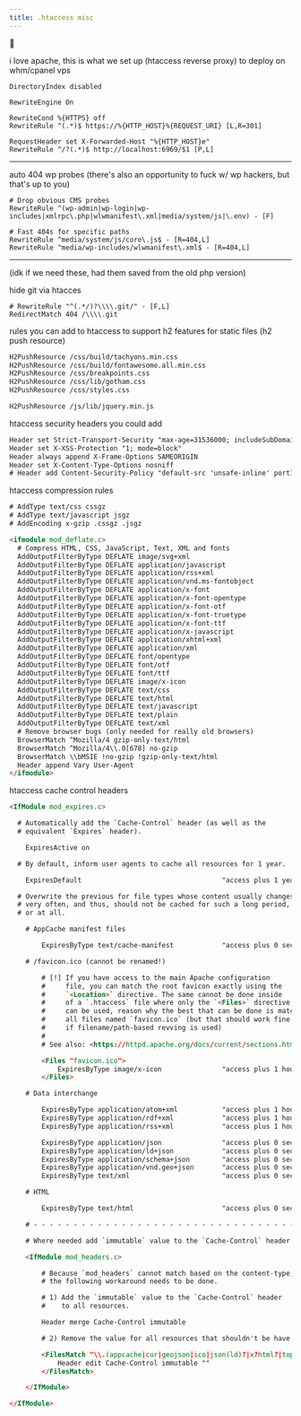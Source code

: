 ```yaml
---
title: .htaccess misc
---
```

🚜








i love apache, this is what we set up (htaccess reverse proxy) to deploy on whm/cpanel vps


```
DirectoryIndex disabled

RewriteEngine On

RewriteCond %{HTTPS} off
RewriteRule ^(.*)$ https://%{HTTP_HOST}%{REQUEST_URI} [L,R=301]

RequestHeader set X-Forwarded-Host "%{HTTP_HOST}e"
RewriteRule ^/?(.*)$ http://localhost:6969/$1 [P,L]
```







---

auto 404 wp probes
(there's also an opportunity to fuck w/ wp hackers, but that's up to you)

```
# Drop obvious CMS probes
RewriteRule ^(wp-admin|wp-login|wp-includes|xmlrpc\.php|wlwmanifest\.xml|media/system/js|\.env) - [F]

# Fast 404s for specific paths
RewriteRule ^media/system/js/core\.js$ - [R=404,L]
RewriteRule ^media/wp-includes/wlwmanifest\.xml$ - [R=404,L]
```






---



(idk if we need these, had them saved from the old php version)




hide git via htacces

```
# RewriteRule "^(.*/)?\\\\.git/" - [F,L]
RedirectMatch 404 /\\\\.git

```




rules you can add to htaccess to support h2 features for static files (h2 push resource)

```html
H2PushResource /css/build/tachyons.min.css
H2PushResource /css/build/fontawesome.all.min.css
H2PushResource /css/breakpoints.css
H2PushResource /css/lib/gotham.css
H2PushResource /css/styles.css

H2PushResource /js/lib/jquery.min.js
```

htaccess security headers you could add

```html
Header set Strict-Transport-Security "max-age=31536000; includeSubDomains; preload"
Header set X-XSS-Protection "1; mode=block"
Header always append X-Frame-Options SAMEORIGIN
Header set X-Content-Type-Options nosniff
# Header add Content-Security-Policy "default-src 'unsafe-inline' port164.com mainstreetbusinessdistrict.com split-tokc.com mst.oceancompaniesok.com media.oceancompaniesok.com oceancompanies.s3.amazonaws.com *.googleapis.com *.frontapp.com sessions.bugsnag.com; frame-ancestors https://*.frontapp.com https://*.frontapplication.com;"
```

htaccess compression rules

```html
# AddType text/css cssgz
# AddType text/javascript jsgz
# AddEncoding x-gzip .cssgz .jsgz

<ifmodule mod_deflate.c>
  # Compress HTML, CSS, JavaScript, Text, XML and fonts
  AddOutputFilterByType DEFLATE image/svg+xml
  AddOutputFilterByType DEFLATE application/javascript
  AddOutputFilterByType DEFLATE application/rss+xml
  AddOutputFilterByType DEFLATE application/vnd.ms-fontobject
  AddOutputFilterByType DEFLATE application/x-font
  AddOutputFilterByType DEFLATE application/x-font-opentype
  AddOutputFilterByType DEFLATE application/x-font-otf
  AddOutputFilterByType DEFLATE application/x-font-truetype
  AddOutputFilterByType DEFLATE application/x-font-ttf
  AddOutputFilterByType DEFLATE application/x-javascript
  AddOutputFilterByType DEFLATE application/xhtml+xml
  AddOutputFilterByType DEFLATE application/xml
  AddOutputFilterByType DEFLATE font/opentype
  AddOutputFilterByType DEFLATE font/otf
  AddOutputFilterByType DEFLATE font/ttf
  AddOutputFilterByType DEFLATE image/x-icon
  AddOutputFilterByType DEFLATE text/css
  AddOutputFilterByType DEFLATE text/html
  AddOutputFilterByType DEFLATE text/javascript
  AddOutputFilterByType DEFLATE text/plain
  AddOutputFilterByType DEFLATE text/xml
  # Remove browser bugs (only needed for really old browsers)
  BrowserMatch ^Mozilla/4 gzip-only-text/html
  BrowserMatch ^Mozilla/4\\.0[678] no-gzip
  BrowserMatch \\bMSIE !no-gzip !gzip-only-text/html
  Header append Vary User-Agent
</ifmodule>
```

htaccess cache control headers

```html
<IfModule mod_expires.c>

  # Automatically add the `Cache-Control` header (as well as the
  # equivalent `Expires` header).

    ExpiresActive on

  # By default, inform user agents to cache all resources for 1 year.

    ExpiresDefault                                   "access plus 1 year"

  # Overwrite the previous for file types whose content usually changes
  # very often, and thus, should not be cached for such a long period,
  # or at all.

    # AppCache manifest files

        ExpiresByType text/cache-manifest            "access plus 0 seconds"

    # /favicon.ico (cannot be renamed!)

        # [!] If you have access to the main Apache configuration
        #     file, you can match the root favicon exactly using the
        #     `<Location>` directive. The same cannot be done inside
        #     of a `.htaccess` file where only the `<Files>` directive
        #     can be used, reason why the best that can be done is match
        #     all files named `favicon.ico` (but that should work fine
        #     if filename/path-based revving is used)
        #
        # See also: <https://httpd.apache.org/docs/current/sections.html#file-and-web>.

        <Files "favicon.ico">
            ExpiresByType image/x-icon               "access plus 1 hour"
        </Files>

    # Data interchange

        ExpiresByType application/atom+xml           "access plus 1 hour"
        ExpiresByType application/rdf+xml            "access plus 1 hour"
        ExpiresByType application/rss+xml            "access plus 1 hour"

        ExpiresByType application/json               "access plus 0 seconds"
        ExpiresByType application/ld+json            "access plus 0 seconds"
        ExpiresByType application/schema+json        "access plus 0 seconds"
        ExpiresByType application/vnd.geo+json       "access plus 0 seconds"
        ExpiresByType text/xml                       "access plus 0 seconds"

    # HTML

        ExpiresByType text/html                      "access plus 0 seconds"

    # - - - - - - - - - - - - - - - - - - - - - - - - - - - - - - - - -

    # Where needed add `immutable` value to the `Cache-Control` header

    <IfModule mod_headers.c>

        # Because `mod_headers` cannot match based on the content-type,
        # the following workaround needs to be done.

        # 1) Add the `immutable` value to the `Cache-Control` header
        #    to all resources.

        Header merge Cache-Control immutable

        # 2) Remove the value for all resources that shouldn't be have it.

        <FilesMatch "\\.(appcache|cur|geojson|ico|json(ld)?|x?html?|topojson|xml)$">
            Header edit Cache-Control immutable ""
        </FilesMatch>

    </IfModule>

</IfModule>
```